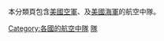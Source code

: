 本分類頁包含[[美國空軍|美國空軍]]、{{Link-en|美國海軍陸戰隊航空兵|United States Marine Corps Aviation}}及[[美國海軍|美國海軍]]的航空中隊。
[[Category:各國的航空中隊|Category:各國的航空中隊]]
[[Category:美國軍事航空|隊]]